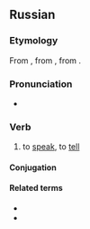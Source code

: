 ==Russian==

===Etymology===
{{root|ru|ine-pro|*bʰeh₂-|id=speak}}
From {{inh|ru|sla-pro|*bàjati||to tell}}, from {{inh|ru|ine-bsl-pro|*bā́ˀtei}}, from {{inh|ru|ine-pro|*bʰéh₂ti}}.

===Pronunciation===
* {{ru-IPA|ба́ять}}

===Verb===
{{ru-verb|ба́ять|impf}}

# {{lb|ru|archaic}} to [[speak]], to [[tell]] {{i|also used in folklore or jocularly}}

====Conjugation====
{{ru-conj|impf-intr|6a|ба́ять}}

====Related terms====
* {{l|ru|ба́йка}}
* {{l|ru|Кот-Баю́н}}